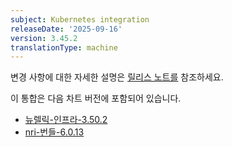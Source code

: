 ```yaml
---
subject: Kubernetes integration
releaseDate: '2025-09-16'
version: 3.45.2
translationType: machine
---
```


변경 사항에 대한 자세한 설명은 [릴리스 노트를](https://github.com/newrelic/nri-kubernetes/releases/tag/v3.45.2) 참조하세요.

이 통합은 다음 차트 버전에 포함되어 있습니다.

* [뉴렐릭-인프라-3.50.2](https://github.com/newrelic/nri-kubernetes/releases/tag/newrelic-infrastructure-3.50.2)
* [nri-번들-6.0.13](https://github.com/newrelic/helm-charts/releases/tag/nri-bundle-6.0.13)